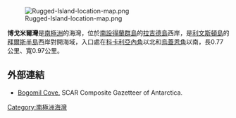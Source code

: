 [[Image:Rugged-Island-location-map.png|thumb]]

'''博戈米爾灣'''是[[南極洲|南極洲]]的海灣，位於[[南設得蘭群島|南設得蘭群島]]的[[拉吉德島_(南設得蘭群島)|拉吉德島]]西岸，是[[利文斯頓島|利文斯頓島]]的[[拜爾斯半島|拜爾斯半島]]西岸對開海域，入口處在[[科卡利亞內角|科卡利亞內角]]以北和[[烏蓋恩角|烏蓋恩角]]以南，長0.77公里、寬0.97公里。

{{coord|62|37|56|S|61|17|30|W|display=title}}

==外部連結==
* [http://data.aad.gov.au/aadc/gaz/scar/display_name.cfm?gaz_id=134699 Bogomil Cove.]{{Wayback|url=http://data.aad.gov.au/aadc/gaz/scar/display_name.cfm?gaz_id=134699 |date=20120406133615 }} SCAR Composite Gazetteer of Antarctica.

{{Antarctica-geo-stub}}
[[Category:南極洲海灣|Category:南極洲海灣]]